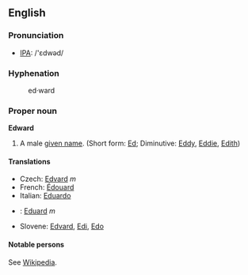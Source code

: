 ==English==

===Pronunciation===
*[[IPA]]: /'ɛdwəd/

===Hyphenation===
:ed&middot;ward

===Proper noun===
'''Edward'''

# A male [[given name]]. (Short form: [[Ed]]; Diminutive: [[Eddy]], [[Eddie]], [[Edith]])

====Translations====
*Czech: [[Edvard]] ''m''
*French: [[Édouard]]
*Italian: [[Eduardo]]
*{{sk}}: [[Eduard#Slovak|Eduard]] ''m''
*Slovene: [[Edvard]], [[Edi]], [[Edo]]

====Notable persons====
See [[w:Edward|Wikipedia]].